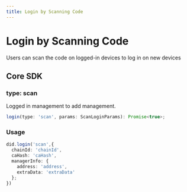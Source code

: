 ```yaml
---
title: Login by Scanning Code
---
```


# Login by Scanning Code

Users can scan the code on logged-in devices to log in on new devices

## Core SDK

### type: scan

Logged in management to add management.

```TypeScript
login(type: 'scan', params: ScanLoginParams): Promise<true>;
```

### Usage

```TypeScript
did.login('scan',{
  chainId: 'chainId',
  caHash: 'caHash',
  managerInfo: {
    address: 'address',
    extraData: 'extraData'
  };
})
```
